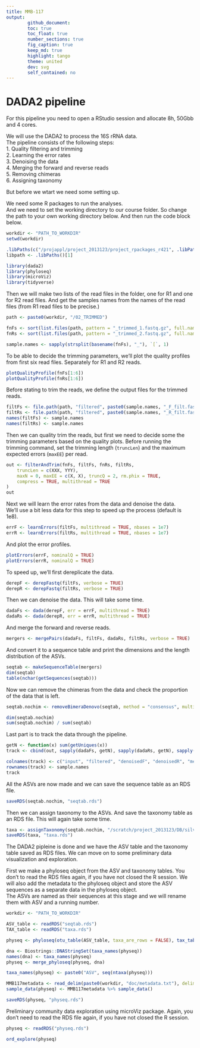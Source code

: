 ```yaml
---
title: MMB-117
output: 
        github_document:
        toc: true
        toc_float: true
        number_sections: true
        fig_caption: true
        keep_md: true
        highlight: tango
        theme: united
        dev: svg
        self_contained: no
---
```


# DADA2 pipeline
For this pipeline you need to open a RStudio session and allocate 8h, 50Gbb and 4 cores.

We will use the DADA2 to process the 16S rRNA data.  
The pipeline consists of the following steps:  
1. Quality filtering and trimming  
2. Learning the error rates  
3. Denoising the data  
4. Merging the forward and reverse reads  
5. Removing chimeras  
6. Assigning taxonomy  

But before we wtart we need some setting up.  

We need some R packages to run the analyses.  
And we need to set the working directory to our course folder. So change the path to your own working directory below.
And then run the code block below.  

```r
workdir <- "PATH_TO_WORKDIR"
setwd(workdir)

.libPaths(c("/projappl/project_2013123/project_rpackages_r421", .libPaths()))
libpath <- .libPaths()[1]

library(dada2)
library(phyloseq)
library(microViz)
library(tidyverse)
```

Then we will make two lists of the read files in the folder, one for R1 and one for R2 read files.
And get the samples names from the names of the read files (from R1 read files to be precise.)

```r
path <- paste0(workdir, "/02_TRIMMED")

fnFs <- sort(list.files(path, pattern = "_trimmed_1.fastq.gz", full.names = TRUE))
fnRs <- sort(list.files(path, pattern = "_trimmed_2.fastq.gz", full.names = TRUE))

sample.names <- sapply(strsplit(basename(fnFs), "_"), `[`, 1)
```

To be able to decide the trimming parameters, we'll plot the quality profiles from first six read files. Separately for R1 and R2 reads.

```r
plotQualityProfile(fnFs[1:6])
plotQualityProfile(fnRs[1:6])
```

Before stating to trim the reads, we define the output files for the trimmed reads.

```r
filtFs <- file.path(path, "filtered", paste0(sample.names, "_F_filt.fastq.gz"))
filtRs <- file.path(path, "filtered", paste0(sample.names, "_R_filt.fastq.gz"))
names(filtFs) <- sample.names
names(filtRs) <- sample.names
```

Then we can quality trim the reads, but first we need to decide some the trimming parameters based on the quality plots.
Before running the trimming command, set the trimming length (`truncLen`) and the maximum expected errors (`maxEE`) per read.

```r
out <- filterAndTrim(fnFs, filtFs, fnRs, filtRs,
    truncLen = c(XXX, YYY),
    maxN = 0, maxEE = c(X, X), truncQ = 2, rm.phix = TRUE,
    compress = TRUE, multithread = TRUE
)
out
```

Next we will learn the error rates from the data and denoise the data.  
We'll use a bit less data for this step to speed up the process (default is 1e8).

```r
errF <- learnErrors(filtFs, multithread = TRUE, nbases = 1e7)
errR <- learnErrors(filtRs, multithread = TRUE, nbases = 1e7)
```

And plot the error profiles.

```r
plotErrors(errF, nominalQ = TRUE)
plotErrors(errR, nominalQ = TRUE)
```

To speed up, we'll first dereplicate the data.  

```r
derepF <- derepFastq(filtFs, verbose = TRUE)
derepR <- derepFastq(filtRs, verbose = TRUE)
```

Then we can denoise the data. This will take some time.  

```r
dadaFs <- dada(derepF, err = errF, multithread = TRUE)
dadaRs <- dada(derepR, err = errR, multithread = TRUE)
```

And merge the forward and reverse reads.

```r
mergers <- mergePairs(dadaFs, filtFs, dadaRs, filtRs, verbose = TRUE)
```

And convert it to a sequence table and print the dimensions and the length distribution of the ASVs.

```r
seqtab <- makeSequenceTable(mergers)
dim(seqtab)
table(nchar(getSequences(seqtab)))
```

Now we can remove the chimeras from the data and check the proportion of the data that is left.

```r
seqtab.nochim <- removeBimeraDenovo(seqtab, method = "consensus", multithread = TRUE, verbose = TRUE)

dim(seqtab.nochim)
sum(seqtab.nochim) / sum(seqtab)
```

Last part is to track the data through the pipeline.  

```r
getN <- function(x) sum(getUniques(x))
track <- cbind(out, sapply(dadaFs, getN), sapply(dadaRs, getN), sapply(mergers, getN), rowSums(seqtab.nochim))

colnames(track) <- c("input", "filtered", "denoisedF", "denoisedR", "merged", "nonchim")
rownames(track) <- sample.names
track
```

All the ASVs are now made and we can save the sequence table as an RDS file.

```r
saveRDS(seqtab.nochim, "seqtab.rds")
```


Then we can assign taxonomy to the ASVs. And save the taxonomy table as an RDS file.
This will again take some time.  

```r
taxa <- assignTaxonomy(seqtab.nochim, "/scratch/project_2013123/DB/silva_nr99_v138.2_toSpecies_trainset.fa.gz", multithread = TRUE)
saveRDS(taxa, "taxa.rds")
```

The DADA2 pipleine is done and we have the ASV table and the taxonomy table saved as RDS files.
We can move on to some preliminary data visualization and exploration.

First we make a phyloseq object from the ASV and taxonomy tables. You don't to read the RDS files again, if you have not closed the R session.
We will also add the metadata to the phyloseq object and store the ASV sequences as a separate data in the phyloseq object.  
The ASVs are named as their sequences at this stage and we will rename them with ASV and a running number.  

```r
workdir <- "PATH_TO_WORKDIR"

ASV_table <- readRDS("seqtab.rds")
TAX_table <- readRDS("taxa.rds")

physeq <- phyloseq(otu_table(ASV_table, taxa_are_rows = FALSE), tax_table(as.matrix(TAX_table)))

dna <- Biostrings::DNAStringSet(taxa_names(physeq))
names(dna) <- taxa_names(physeq)
physeq <- merge_phyloseq(physeq, dna)

taxa_names(physeq) <- paste0("ASV", seq(ntaxa(physeq)))

MMB117metadata <- read_delim(paste0(workdir, "doc/metadata.txt"), delim = "\t") %>% column_to_rownames("Sample")
sample_data(physeq) <- MMB117metadata %>% sample_data()

saveRDS(physeq, "physeq.rds")
```

Preliminary community data exploration using microViz package. Again, you don't need to read the RDS file again, if you have not closed the R session.

```r
physeq <- readRDS("physeq.rds")

ord_explore(physeq)
```
